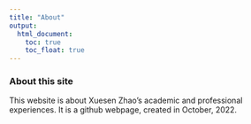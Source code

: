 ```yaml
---
title: "About"
output: 
  html_document:
    toc: true
    toc_float: true
---
```


### About this site

This website is about Xuesen Zhao's academic and professional experiences. It is a github webpage, created in October, 2022. 


